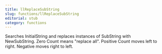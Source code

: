 ```yaml
---
title: llReplaceSubString
slug: functions/llReplaceSubString
editorial: stub
category: functions
---
```


<LSLFunction name="llReplaceSubString"/>

Searches InitialString and replaces instances of SubString with NewSubString. Zero Count means &quot;replace all&quot;. Positive Count moves left to right. Negative moves right to left.
